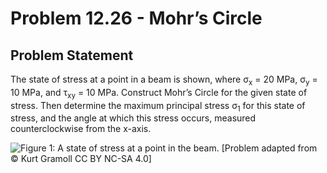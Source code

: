 # Problem 12.26 - Mohr's Circle {.unnumbered}

## Problem Statement

The state of stress at a point in a beam is shown, where σ<sub>x</sub> = 20 MPa, σ<sub>y</sub> = 10 MPa, and τ<sub>xy</sub> = 10 MPa. Construct Mohr's Circle for the given state of stress. Then determine the maximum principal stress σ<sub>1</sub> for this state of stress, and the angle at which this stress occurs, measured counterclockwise from the x-axis.

![Figure 1: A state of stress at a point in the beam.](images/525.png){fig-alt="A member is subjected to a state of stress caused by sigma_x, sigma_y, and tau_xy."}
\[Problem adapted from © Kurt Gramoll CC BY NC-SA 4.0\]